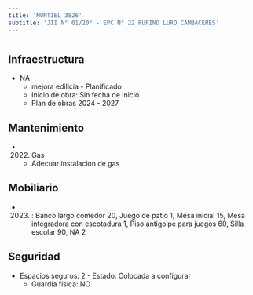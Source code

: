 ```yaml
---
title: 'MONTIEL 3826'
subtitle: 'JII N° 01/20° - EPC N° 22 RUFINO LURO CAMBACERES'
---
```


#
## Infraestructura

* NA 
    + mejora edilicia - Planificado 
    + Inicio de obra: Sin fecha de inicio 
    + Plan de obras 2024 - 2027 






## Mantenimiento

*  (2022) Gas 
    + Adecuar instalación de gas





## Mobiliario

*  (2023) : Banco largo comedor 20, Juego de patio 1, Mesa inicial 15, Mesa integradora con escotadura 1, Piso antigolpe para juegos 60, Silla escolar 90, NA 2 





## Seguridad

*  Espacios seguros: 2 - Estado: Colocada a configurar 
    + Guardia física: NO



